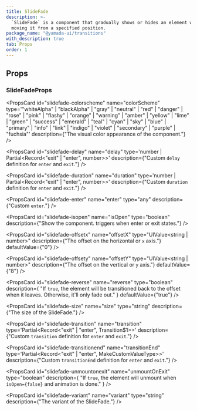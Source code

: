 ```yaml
---
title: SlideFade
description: >-
  `SlideFade` is a component that gradually shows or hides an element while
  moving it from a specified position.
package_name: "@yamada-ui/transitions"
with_description: true
tab: Props
order: 1
---
```


## Props

### SlideFadeProps

<PropsCard
  id="slidefade-as"
  name="as"
  type='"symbol" | "object" | "clipPath" | "filter" | "mask" | "marker" | "text" | "g" | "p" | "big" | "link" | "small" | "sub" | "sup" | "style" | "animate" | "div" | "a" | "abbr" | "address" | ... 148 more ... | "textPath"'
/>

<PropsCard
  id="slidefade-colorscheme"
  name="colorScheme"
  type='"whiteAlpha" | "blackAlpha" | "gray" | "neutral" | "red" | "danger" | "rose" | "pink" | "flashy" | "orange" | "warning" | "amber" | "yellow" | "lime" | "green" | "success" | "emerald" | "teal" | "cyan" | "sky" | "blue" | "primary" | "info" | "link" | "indigo" | "violet" | "secondary" | "purple" | "fuchsia"'
  description={"The visual color appearance of the component."}
/>

<PropsCard
  id="slidefade-delay"
  name="delay"
  type='number | Partial<Record<"exit" | "enter", number>>'
  description={"Custom `delay` definition for `enter` and `exit`."}
/>

<PropsCard
  id="slidefade-duration"
  name="duration"
  type='number | Partial<Record<"exit" | "enter", number>>'
  description={"Custom `duration` definition for `enter` and `exit`."}
/>

<PropsCard
  id="slidefade-enter"
  name="enter"
  type="any"
  description={"Custom `enter`."}
/>

<PropsCard
  id="slidefade-isopen"
  name="isOpen"
  type="boolean"
  description={"Show the component. triggers when enter or exit states."}
/>

<PropsCard
  id="slidefade-offsetx"
  name="offsetX"
  type="UIValue<string | number>"
  description={"The offset on the horizontal or `x` axis."}
  defaultValue={"0"}
/>

<PropsCard
  id="slidefade-offsety"
  name="offsetY"
  type="UIValue<string | number>"
  description={"The offset on the vertical or `y` axis."}
  defaultValue={"8"}
/>

<PropsCard
  id="slidefade-reverse"
  name="reverse"
  type="boolean"
  description={
    "If `true`, the element will be transitioned back to the offset when it leaves. Otherwise, it'll only fade out."
  }
  defaultValue={"true"}
/>

<PropsCard
  id="slidefade-size"
  name="size"
  type="string"
  description={"The size of the SlideFade."}
/>

<PropsCard
  id="slidefade-transition"
  name="transition"
  type='Partial<Record<"exit" | "enter", Transition$1>>'
  description={"Custom `transition` definition for `enter` and `exit`."}
/>

<PropsCard
  id="slidefade-transitionend"
  name="transitionEnd"
  type='Partial<Record<"exit" | "enter", MakeCustomValueType<TargetProperties>>>'
  description={"Custom `transitionEnd` definition for `enter` and `exit`."}
/>

<PropsCard
  id="slidefade-unmountonexit"
  name="unmountOnExit"
  type="boolean"
  description={
    "If `true`, the element will unmount when `isOpen={false}` and animation is done."
  }
/>

<PropsCard
  id="slidefade-variant"
  name="variant"
  type="string"
  description={"The variant of the SlideFade."}
/>
